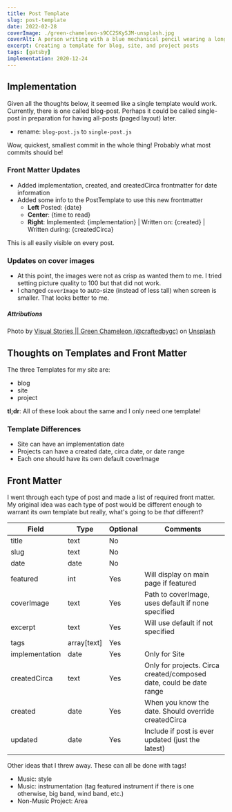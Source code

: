 ```yaml
---
title: Post Template
slug: post-template
date: 2022-02-28
coverImage: ./green-chameleon-s9CC2SKySJM-unsplash.jpg
coverAlt: A person writing with a blue mechanical pencil wearing a long sleeve light brown and gray shirt or sweater. Only a bit of sleeve is visible. A notebook and coffee mug are in the background.
excerpt: Creating a template for blog, site, and project posts
tags: [gatsby]
implementation: 2020-12-24
---
```


## Implementation

Given all the thoughts below, it seemed like a single template would work. Currently, there is one called blog-post. Perhaps it could be called single-post in preparation for having all-posts (paged layout) later.

- rename: `blog-post.js` to `single-post.js`

<Success>

Wow, quickest, smallest commit in the whole thing! Probably what most commits should be!

</Success>

### Front Matter Updates

- Added implementation, created, and createdCirca frontmatter for date information
- Added some info to the PostTemplate to use this new frontmatter
  - **Left** Posted: {date}
  - **Center**: {time to read}
  - **Right**: Implemented: {implementation} | Written on: {created} | Written during: {createdCirca}

<Info>

This is all easily visible on every post.

</Info>

### Updates on cover images

- At this point, the images were not as crisp as wanted them to me. I tried setting picture quality to 100 but that did not work.
- I changed `coverImage` to auto-size (instead of less tall) when screen is smaller. That looks better to me.

##### Attributions

Photo by [Visual Stories || Green Chameleon (@craftedbygc)](https://unsplash.com/@craftedbygc?utm_source=unsplash&utm_medium=referral&utm_content=creditCopyText)
on [Unsplash](https://unsplash.com/s/photos/post?utm_source=unsplash&utm_medium=referral&utm_content=creditCopyText)

## Thoughts on Templates and Front Matter

The three Templates for my site are:

- blog
- site
- project

**tl;dr**: All of these look about the same and I only need one template!

### Template Differences

- Site can have an implementation date
- Projects can have a created date, circa date, or date range
- Each one should have its own default coverImage

## Front Matter

I went through each type of post and made a list of required front matter. My original idea was each type of post would be different enough to warrant its own template but really, what's going to be _that_ different?

| Field          | Type        | Optional | Comments                                                            |
| -------------- | ----------- | -------- | ------------------------------------------------------------------- |
| title          | text        | No       |                                                                     |
| slug           | text        | No       |                                                                     |
| date           | date        | No       |                                                                     |
| featured       | int         | Yes      | Will display on main page if featured                               |
| coverImage     | text        | Yes      | Path to coverImage, uses default if none specified                  |
| excerpt        | text        | Yes      | Will use default if not specified                                   |
| tags           | array[text] | Yes      |                                                                     |
| implementation | date        | Yes      | Only for Site                                                       |
| createdCirca   | text        | Yes      | Only for projects. Circa created/composed date, could be date range |
| created        | date        | Yes      | When you know the date. Should override createdCirca                |
| updated        | date        | Yes      | Include if post is ever updated (just the latest)                   |

Other ideas that I threw away. These can all be done with tags!

- Music: style
- Music: instrumentation (tag featured instrument if there is one otherwise, big band, wind band, etc.)
- Non-Music Project: Area
